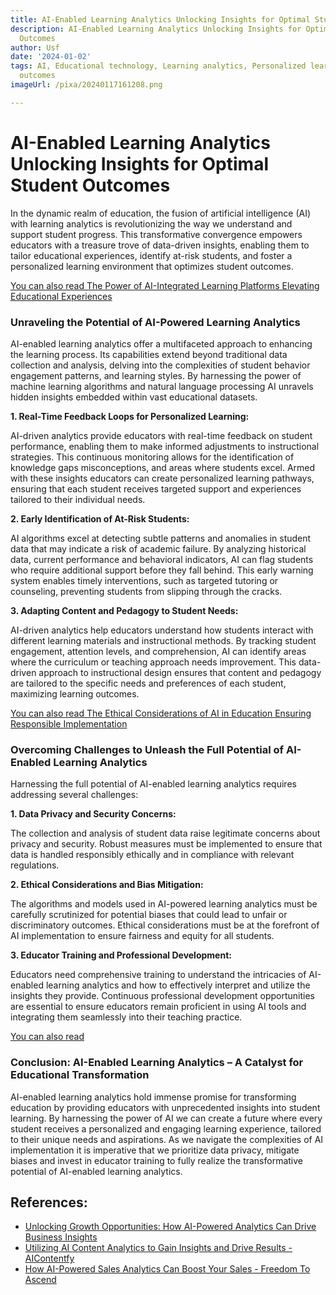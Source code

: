 ```yaml
---
title: AI-Enabled Learning Analytics Unlocking Insights for Optimal Student Outcomes
description: AI-Enabled Learning Analytics Unlocking Insights for Optimal Student
  Outcomes
author: Usf
date: '2024-01-02'
tags: AI, Educational technology, Learning analytics, Personalized learning, Student
  outcomes
imageUrl: /pixa/20240117161208.png

---
```

# AI-Enabled Learning Analytics Unlocking Insights for Optimal Student Outcomes

In the dynamic realm of education, the fusion of artificial intelligence (AI) with learning analytics is revolutionizing the way we understand and support student progress. This transformative  convergence empowers educators with a treasure trove of data-driven  insights, enabling them to tailor educational experiences,  identify at-risk students,  and foster a personalized learning environment that optimizes student outcomes.

[You can  also read  The Power of AI-Integrated Learning Platforms Elevating Educational Experiences](The%20Power%20of%20AI-Integrated%20Learning%20Platforms%20Elevating%20Educational%20Experiences)


### Unraveling the Potential of AI-Powered Learning Analytics

AI-enabled learning analytics offer a multifaceted approach  to enhancing the learning process. Its capabilities extend beyond traditional data collection and analysis, delving into the complexities  of student behavior engagement patterns, and learning styles. By harnessing the power of  machine learning algorithms and natural language processing AI unravels hidden  insights embedded within vast educational datasets.

**1. Real-Time Feedback Loops for Personalized Learning:**

AI-driven analytics provide educators with real-time feedback on student performance, enabling them to make informed adjustments to instructional strategies. This  continuous monitoring allows for the identification of  knowledge  gaps misconceptions, and areas where  students excel. Armed  with these insights educators can create personalized learning pathways, ensuring that each student receives targeted support and experiences tailored to their individual needs.

**2. Early  Identification of At-Risk  Students:**

AI algorithms excel at detecting subtle patterns and anomalies in student data that may indicate a risk  of academic  failure. By analyzing historical data, current  performance and behavioral indicators, AI can flag students who require additional support before they fall behind.  This early warning system enables timely interventions,  such  as targeted tutoring  or counseling, preventing students from slipping through the cracks.

**3.  Adapting Content and Pedagogy to Student Needs:**

AI-driven analytics  help educators understand how students interact with different learning materials and instructional methods. By tracking student engagement,  attention levels, and comprehension, AI can identify areas where the curriculum or  teaching approach needs improvement. This data-driven approach to instructional design ensures that content and pedagogy are tailored to the specific needs and preferences  of each student, maximizing learning outcomes.

[You can also read The Ethical Considerations of AI in Education Ensuring Responsible Implementation](The%20Ethical%20Considerations%20of%20AI%20in%20Education%20Ensuring%20Responsible%20Implementation)


### Overcoming Challenges to Unleash the Full Potential of AI-Enabled Learning Analytics

Harnessing the full potential of AI-enabled learning analytics requires addressing several challenges:

**1.  Data Privacy and Security Concerns:**

The collection and analysis of student data raise legitimate concerns about privacy and  security. Robust  measures must be implemented to  ensure that data is handled responsibly  ethically and in compliance with relevant regulations.

**2. Ethical Considerations and Bias Mitigation:**

The  algorithms and models used in AI-powered learning analytics must  be carefully  scrutinized for potential biases that could lead to unfair  or discriminatory outcomes. Ethical considerations must be at the forefront of AI implementation to ensure fairness and equity for all students.

**3. Educator Training and Professional  Development:**

Educators need comprehensive training to understand the intricacies of AI-enabled learning analytics  and how to  effectively interpret and utilize the insights they provide. Continuous professional  development opportunities are essential to ensure educators  remain proficient  in using AI  tools  and integrating  them seamlessly into their teaching practice.

[You can also read ]()


### Conclusion: AI-Enabled Learning Analytics – A Catalyst  for Educational Transformation

AI-enabled  learning analytics hold immense promise for transforming education by providing  educators with unprecedented insights into student learning. By  harnessing the power of AI we can create  a future where every student receives  a personalized and engaging learning  experience, tailored to their  unique needs and  aspirations. As we  navigate the  complexities of AI implementation it is imperative that we prioritize data privacy, mitigate biases and invest in educator training to fully realize the transformative potential of AI-enabled learning  analytics.

## References:
- [Unlocking Growth Opportunities: How AI-Powered Analytics Can Drive Business Insights](https://www.linkedin.com/pulse/unlocking-growth-opportunities-how-ai-powered-analytics-can-drive)
- [Utilizing AI Content Analytics to Gain Insights and Drive Results - AIContentfy](https://aicontentfy.com/en/blog/utilizing-ai-content-analytics-to-gain-insights-and-drive-results)
- [How AI-Powered Sales Analytics Can Boost Your Sales - Freedom To Ascend](https://www.freedomtoascend.com/sales/sales-technology/ai/ai-powered-sales-analytics/)
